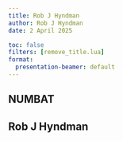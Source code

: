 ```yaml
---
title: Rob J Hyndman
author: Rob J Hyndman
date: 2 April 2025

toc: false
filters: [remove_title.lua]
format:
  presentation-beamer: default
---
```


## NUMBAT

\placefig{0}{1.1}{width=15.8cm}{figs/numbat}


## Rob J Hyndman

\placefig{10}{0.25}{height=0.65cm}{figs/monash_white}

\begin{textblock}{6}(.0,1.2)
\begin{itemize}\tightlist
\item Automatic \rlap{forecasting algorithms}
\item Exploratory \rlap{time series analysis}
\item Global vs local \rlap{models}
\item Forecast \rlap{reconciliation}
\item Surprisals and anomaly detection
\item Reproducibility tools
\item Open source\\ software
\item R Journal
\end{itemize}
\end{textblock}

\placefig{5.8}{6}{width=2.5cm}{figs/quarto.png}
\placefig{8.3}{6}{width=2.5cm}{figs/vital.png}
\placefig{10.8}{6}{width=2.5cm}{figs/lookout.png}
\placefig{13.3}{6}{width=2.5cm}{figs/weird.png}

\placefig{7.05}{3.825}{width=2.5cm}{figs/tsibble.png}
\placefig{9.55}{3.825}{width=2.5cm}{figs/feasts.png}
\placefig{12.05}{3.825}{width=2.5cm}{figs/fable.png}

\placefig{10.8}{1.65}{width=2.5cm}{figs/forecast.png}
\placefig{13.3}{1.65}{width=2.5cm}{figs/fpp3.png}
